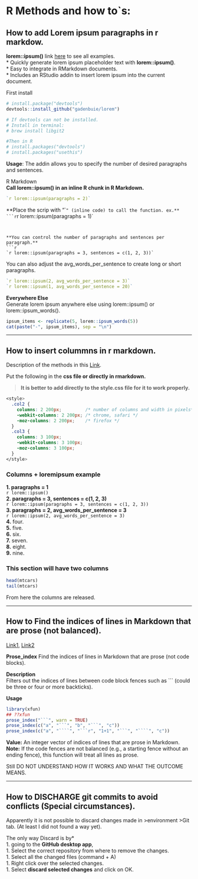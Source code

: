 # R Methods and how to`s:  

## How to add Lorem ipsum paragraphs in r markdow.  

**lorem::ipsum()**  link [here](https://github.com/gadenbuie/lorem) to see all examples.  
* Quickly generate lorem ipsum placeholder text with **lorem::ipsum()**.  
* Easy to integrate in RMarkdown documents.  
* Includes an RStudio addin to insert lorem ipsum into the current document.  

First install  
```r
# install.package("devtools")
devtools::install_github("gadenbuie/lorem")

# If devtools can not be installed. 
# Install in terminal: 
# brew install libgit2

#Then in R
# install.packages("devtools")
# install.packages("usethis")

```
**Usage**: The addin allows you to specify the number of desired paragraphs and sentences.  

R Markdown  
**Call lorem::ipsum() in an inline R chunk in R Markdown.**
```r
`r lorem::ipsum(paragraphs = 2)`  
```
**Place the scrip with "``" (inline code) to call the function. ex.**
```r
`r lorem::ipsum(paragraphs = 1)`  
```


**You can control the number of paragraphs and sentences per paragraph.**  
```r
`r lorem::ipsum(paragraphs = 3, sentences = c(1, 2, 3))`  
```


You can also adjust the avg_words_per_sentence to create long or short paragraphs.  
```r
`r lorem::ipsum(2, avg_words_per_sentence = 3)`  
`r lorem::ipsum(1, avg_words_per_sentence = 20)`  
```


**Everywhere Else**    
Generate lorem ipsum anywhere else using lorem::ipsum() or lorem::ipsum_words().  
```r
ipsum_items <- replicate(5, lorem::ipsum_words(5))
cat(paste("-", ipsum_items), sep = "\n")
```  

****************************************************************************  

## How to insert colummns in r markdown.  

Description of the  methods in this [Link](https://stackoverflow.com/questions/31753897/2-column-section-in-r-markdown).  

Put the following in the **css file or directly in rmarkdown.**  

> **It is better to add directly to the style.css file for it to work properly.**  

```css
<style>
  .col2 {
    columns: 2 200px;         /* number of columns and width in pixels*/
    -webkit-columns: 2 200px; /* chrome, safari */
    -moz-columns: 2 200px;    /* firefox */
  }
  .col3 {
    columns: 3 100px;
    -webkit-columns: 3 100px;
    -moz-columns: 3 100px;
  }
</style>
```  

### Columns + loremipsum example

<div class="col3">
**1. paragraphs = 1**   
`r lorem::ipsum()`  
**2. paragraphs = 3, sentences = c(1, 2, 3)**    
`r lorem::ipsum(paragraphs = 3, sentences = c(1, 2, 3))`  
**3. paragraphs = 2, avg_words_per_sentence = 3**     
`r lorem::ipsum(2, avg_words_per_sentence = 3)`  
**4.** four.    
**5.** five.      
**6.** six.      
**7.** seven.     
**8.** eight.    
**9.** nine.     
</div>

### This section will have two columns

<div class="col2">  

```r
head(mtcars)
tail(mtcars)
```  
</div>

From here the columns are released. 

****************************************************************************  

## How to Find the indices of lines in Markdown that are prose (not balanced).  
[Link1](https://cran.r-project.org/web/packages/xfun/xfun.pdf), [Link2](https://rdrr.io/cran/xfun/man/prose_index.html)  

**Prose_index** Find the indices of lines in Markdown that are prose (not code blocks).  

**Description**  
Filters out the indices of lines between code block fences such as ``` (could be three or four or more backticks).  

**Usage**  
```r
library(xfun)
## ??xfun
prose_index("```", warn = TRUE)
prose_index(c("a", "```", "b", "```", "c"))
prose_index(c("a", "````", "```r", "1+1", "```", "````", "c"))

```  

**Value:** An integer vector of indices of lines that are prose in Markdown.
**Note:**  If the code fences are not balanced (e.g., a starting fence without an ending fence), this function will treat all lines as prose.  

Still DO NOT UNDERSTAND HOW IT WORKS AND WHAT THE OUTCOME MEANS.  

****************************************************************************  

##  How to DISCHARGE git commits to avoid conflicts (Special circumstances).  

Apparently it is not possible to discard changes made in >environment >Git tab. (At least I did not found a way yet).  

The only way Discard is by*  
1. going to the **GitHub desktop app**,  
1. Select the correct repository from where to remove the changes.   
1. Select all the changed files (command + A)  
1. Right click over the selected changes.  
1. Select **discard selected changes** and click on OK.   

